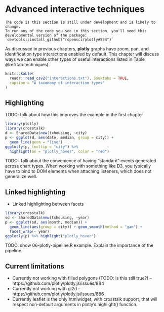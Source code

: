 # Advanced interactive techniques

```block
The code is this section is still under development and is likely to change.
To run any of the code you see in this section, you'll need this developmental version of the package:
`devtools::install_github("ropensci/plotly#554")`
```

As discussed in previous chapters, **plotly** graphs have zoom, pan, and identification type interactions enabled by default. This chapter will discuss ways we can enable other types of useful interactions listed in Table \@ref(tab:techniques).

```r
knitr::kable(
  readr::read_csv2("interactions.txt"), booktabs = TRUE,
  caption = "A taxonomy of interaction types"
)
```

## Highlighting

TODO: talk about how this improves the example in the first chapter

```r
library(plotly)
library(crosstalk)
d <- SharedData$new(txhousing, ~city)
p <- ggplot(d, aes(date, median, group = city)) +
  geom_line(geom = "line")
ggplotly(p, tooltip = "city") %>%
  highlight(on = "plotly_hover", color = "red")
```

TODO: Talk about the convenience of having "standard" events generated across chart types. When working with something like D3, you typically have to bind to DOM elements when attaching listeners, which does not generalize well.

## Linked highlighting

* Linked highlighting between facets

```r
library(crosstalk)
sd <- SharedData$new(txhousing, ~year)
p <- ggplot(sd, aes(month, median)) + 
  geom_line(aes(group = city)) + geom_smooth(method = "gam") + 
  facet_wrap(~ year)
ggplotly(p) %>% highlight("plotly_hover")
```



TODO: show 06-plotly-pipeline.R example. Explain the importance of the pipeline.

## Current limitations

* Currently not working with filled polygons (TODO: is this still true?) -- https://github.com/plotly/plotly.js/issues/884
* Currently not working with gl2d -- https://github.com/plotly/plotly.js/issues/886
* Currently leaflet is the only htmlwidget, with crosstalk support, that will respect non-default arguments in plotly's highlight() function.

